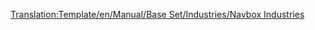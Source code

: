 <noinclude>[[Translation:Template/en/Manual/Base Set/Industries/Navbox Industries]]</noinclude><noinclude></noinclude>{{en/Navbox|navbar = off
|state = off

|name = Navbox Industries/Pl
|title = [[pl/Manual/Przedsiębiorstwa|Przedsiębiorstwa]]

|group1 = [[pl/Manual/Klimat#umiarkowany|Umiarkowany]]
|list1 = {{en/Nowrap begin}} [[pl/Manual/Base Set/Industries/Bank|Bank]]{{en/·w}} [[pl/Manual/Base Set/Industries/Kopalnia węgla|Kopalnia węgla]]{{en/·w}} [[pl/Manual/Base Set/Industries/Fabryka|Fabryka]]{{en/·w}} [[pl/Manual/Base Set/Industries/Farma|Farma]]{{en/·w}} [[pl/Manual/Base Set/Industries/Las|Las]]{{en/·w}} [[pl/Manual/Base Set/Industries/Kopalnia rudy żelaza|Kopalnia rudy żelaza]]{{en/·w}} [[pl/Manual/Base Set/Industries/Rafineria|Rafineria]]{{en/·w}} [[pl/Manual/Base Set/Industries/Platforma wiertnicza|Platforma wiertnicza]]{{en/·w}} [[pl/Manual/Base Set/Industries/Pole naftowe|Pole naftowe]]{{en/·w}} [[pl/Manual/Base Set/Industries/Elektrownia|Elektrownia]]{{en/·w}} [[pl/Manual/Base Set/Industries/Tartak|Tartak]]{{en/·w}} [[pl/Manual/Base Set/Industries/Huta|Huta]]{{en/Nowrap end}}

|group2 = [[pl/Manual/Klimat#arktyczny|Umiarkowany]]
|list2 = {{en/Nowrap begin}} [[pl/Manual/Base Set/Industries/Bank|Bank]]{{en/·w}} [[en/Manual/Base Set/Industries/Coal Mine]]{{en/·w}} [[en/Manual/Base Set/Industries/Farm]]{{en/·w}} [[en/Manual/Base Set/Industries/Food Processing Plant]]{{en/·w}} [[en/Manual/Base Set/Industries/Forest]]{{en/·w}} [[en/Manual/Base Set/Industries/Gold Mine]]{{en/·w}} [[en/Manual/Base Set/Industries/Oil Refinery]]{{en/·w}} [[en/Manual/Base Set/Industries/Oil Wells]]{{en/·w}} [[en/Manual/Base Set/Industries/Paper Mill]]{{en/·w}} [[en/Manual/Base Set/Industries/Power Station]]{{en/·w}} [[en/Manual/Base Set/Industries/Printing Works]]{{en/Nowrap end}}

|group3 = [[pl/Manual/Klimat#tropikalny|Tropikalny]]
|list3 = {{en/Nowrap begin}} [[pl/Manual/Base Set/Industries/Bank|Bank]]{{en/·w}} [[en/Manual/Base Set/Industries/Copper Ore Mine]]{{en/·w}} [[en/Manual/Base Set/Industries/Diamond Mine]]{{en/·w}} [[en/Manual/Base Set/Industries/Factory]]{{en/·w}} [[en/Manual/Base Set/Industries/Farm]]{{en/·w}} [[en/Manual/Base Set/Industries/Food Processing Plant]]{{en/·w}} [[en/Manual/Base Set/Industries/Fruit Plantation]]{{en/·w}} [[en/Manual/Base Set/Industries/Lumber Mill]]{{en/·w}} [[en/Manual/Base Set/Industries/Oil Refinery]]{{en/·w}} [[en/Manual/Base Set/Industries/Oil Wells]]{{en/·w}} [[en/Manual/Base Set/Industries/Rubber Plantation]]{{en/·w}} [[en/Manual/Base Set/Industries/Water Supply]]{{en/·w}} [[en/Manual/Base Set/Industries/Water Tower]]{{en/Nowrap end}}

|group4 = [[pl/Manual/Klimat#zabawkowy|Zabawkowy]]
|list4 = {{en/Nowrap begin}}[[en/Manual/Base Set/Industries/Battery Farm]]{{en/·w}} [[en/Manual/Base Set/Industries/Bubble Generator]]{{en/·w}} [[en/Manual/Base Set/Industries/Candyfloss Forest]]{{en/·w}} [[en/Manual/Base Set/Industries/Cola Wells]]{{en/·w}} [[en/Manual/Base Set/Industries/Fizzy Drink Factory]]{{en/·w}} [[en/Manual/Base Set/Industries/Plastic Fountains]]{{en/·w}} [[en/Manual/Base Set/Industries/Sugar Mine]]{{en/·w}} [[en/Manual/Base Set/Industries/Sweet Factory]]{{en/·w}} [[en/Manual/Base Set/Industries/Toffee Quarry]]{{en/·w}} [[en/Manual/Base Set/Industries/Toy Factory]]{{en/·w}} [[en/Manual/Base Set/Industries/Toy Shop]]{{en/Nowrap end}}

}}